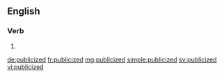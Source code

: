 ==English==

===Verb===
{{head|en|verb form}}

# {{en-past of|publicize}}

[[de:publicized]]
[[fr:publicized]]
[[mg:publicized]]
[[simple:publicized]]
[[sv:publicized]]
[[vi:publicized]]